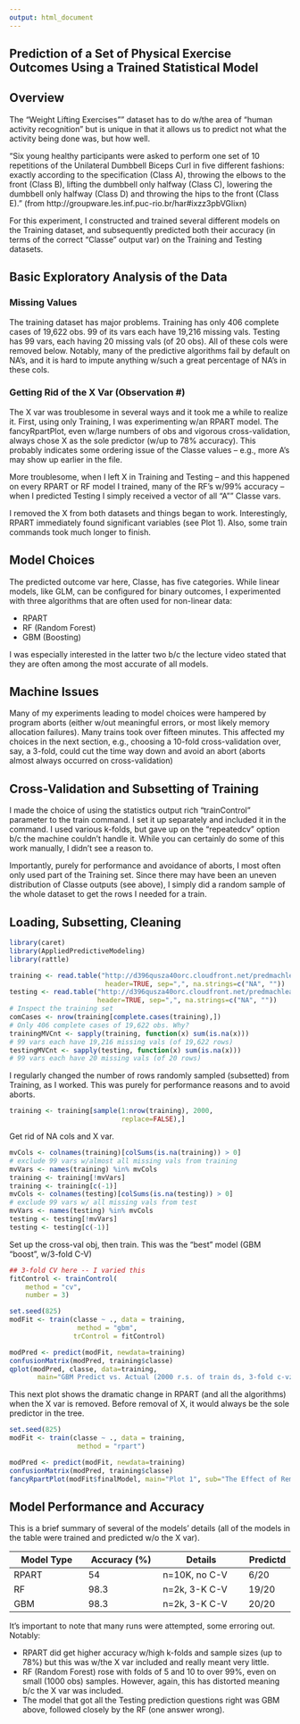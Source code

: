 ```yaml
---
output: html_document
---
```


## Prediction of a Set of Physical Exercise Outcomes Using a Trained Statistical Model

## Overview
The "Weight Lifting Exercises"" dataset has to do w/the area of "human activity recognition" but is unique in that it allows us to predict not what the activity being done was, but how well. 

"Six young healthy participants were asked to perform one set of 10 repetitions of the Unilateral Dumbbell Biceps Curl in five different fashions: exactly according to the specification (Class A), throwing the elbows to the front (Class B), lifting the dumbbell only halfway (Class C), lowering the dumbbell only halfway (Class D) and throwing the hips to the front (Class E)." (from http://groupware.les.inf.puc-rio.br/har#ixzz3pbVGlixn)

For this experiment, I constructed and trained several different models on the Training dataset, and subsequently predicted both their accuracy (in terms of the correct "Classe" output var) on the Training and Testing datasets.

## Basic Exploratory Analysis of the Data

### Missing Values

The training dataset has major problems. Training has only 406 complete cases of 19,622 obs. 99 of its vars each have 19,216 missing vals. Testing has 99 vars, each having 20 missing vals (of 20 obs). All of these cols were removed below. Notably, many of the predictive algorithms fail by default on NA's, and it is hard to impute anything w/such a great percentage of NA's in these cols.

### Getting Rid of the X Var (Observation #)

The X var was troublesome in several ways and it took me a while to realize it. First, using only Training, I was experimenting w/an RPART model. The fancyRpartPlot, even w/large numbers of obs and vigorous cross-validation, always chose X as the sole predictor (w/up to 78% accuracy). This probably indicates some ordering issue of the Classe values -- e.g., more A's may show up earlier in the file.

More troublesome, when I left X in Training and Testing -- and this happened on every RPART or RF model I trained, many of the RF's w/99% accuracy -- when I predicted Testing I simply received a vector of all "A"" Classe vars.

I removed the X from both datasets and things began to work. Interestingly, RPART immediately found significant variables (see Plot 1). Also, some train commands took much longer to finish.

## Model Choices

The predicted outcome var here, Classe, has five categories. While linear models, like GLM, can be configured for binary outcomes, I experimented with three algorithms that are often used for non-linear data:

- RPART
- RF (Random Forest)
- GBM (Boosting)

I was especially interested in the latter two b/c the lecture video stated that they are often among the most accurate of all models.

## Machine Issues

Many of my experiments leading to model choices were hampered by program aborts (either w/out meaningful errors, or most likely memory allocation failures). Many trains took over fifteen minutes. This affected my choices in the next section, e.g., choosing a 10-fold cross-validation over, say, a 3-fold, could cut the time way down and avoid an abort (aborts almost always occurred on cross-validation)

## Cross-Validation and Subsetting of Training

I made the choice of using the statistics output rich
"trainControl" parameter to the train command. I set it up separately and included it in the command. I used various k-folds, but gave up on the "repeatedcv" option b/c the machine couldn't handle it. While you can certainly do some of this work manually, I didn't see a reason to.

Importantly, purely for performance and avoidance of aborts, I most often only used part of the Training set. Since there may have been an uneven distribution of Classe outputs (see above), I simply did a random sample of the whole dataset to get the rows I needed for a train.

## Loading, Subsetting, Cleaning

```r
library(caret)
library(AppliedPredictiveModeling)
library(rattle)

training <- read.table("http://d396qusza40orc.cloudfront.net/predmachlearn/pml-training.csv",
                        header=TRUE, sep=",", na.strings=c("NA", ""))
testing <- read.table("http://d396qusza40orc.cloudfront.net/predmachlearn/pml-testing.csv",
                      header=TRUE, sep=",", na.strings=c("NA", ""))
# Inspect the training set
comCases <- nrow(training[complete.cases(training),])
# Only 406 complete cases of 19,622 obs. Why?
trainingMVCnt <- sapply(training, function(x) sum(is.na(x)))
# 99 vars each have 19,216 missing vals (of 19,622 rows)
testingMVCnt <- sapply(testing, function(x) sum(is.na(x)))
# 99 vars each have 20 missing vals (of 20 rows)
```
I regularly changed the number of rows randomly 
sampled (subsetted) from Training, as I worked.
This was purely for performance reasons and to avoid aborts.
```r
training <- training[sample(1:nrow(training), 2000,
                            replace=FALSE),] 
```
Get rid of NA cols and X var.
```r
mvCols <- colnames(training)[colSums(is.na(training)) > 0]
# exclude 99 vars w/almost all missing vals from training
mvVars <- names(training) %in% mvCols
training <- training[!mvVars]
training <- training[c(-1)]
mvCols <- colnames(testing)[colSums(is.na(testing)) > 0]
# exclude 99 vars w/ all missing vals from test
mvVars <- names(testing) %in% mvCols
testing <- testing[!mvVars]
testing <- testing[c(-1)]
```

Set up the cross-val obj, then train. This was the "best" model (GBM "boost", w/3-fold C-V)

```r

## 3-fold CV here -- I varied this
fitControl <- trainControl(
    method = "cv",
    number = 3)

set.seed(825)
modFit <- train(classe ~ ., data = training,
                 method = "gbm",
                trControl = fitControl)
```
```r
modPred <- predict(modFit, newdata=training)
confusionMatrix(modPred, training$classe)
qplot(modPred, classe, data=training, 
       main="GBM Predict vs. Actual (2000 r.s. of train ds, 3-fold c-vz)")
```


This next plot shows the dramatic change in RPART (and all the algorithms) when the X var is removed. Before removal of X, it would always be the sole predictor in the tree. 

```r
set.seed(825)
modFit <- train(classe ~ ., data = training,
                 method = "rpart")

modPred <- predict(modFit, newdata=training)
confusionMatrix(modPred, training$classe)
fancyRpartPlot(modFit$finalModel, main="Plot 1", sub="The Effect of Removing X on RPART(previously X was the only predictor)")
```

  
  
   
## Model Performance and Accuracy

This is a brief summary of several of the models' details (all of the models in the table were trained and predicted w/o the X var).


Model Type    |   Accuracy (%) | Details        |Predictd
------------- | -------------  | ---------------|--------
RPART         | 54             | n=10K, no C-V  | 6/20                 
RF            | 98.3           | n=2k, 3-K C-V  | 19/20
GBM           | 98.3           | n=2k, 3-K C-V  | 20/20

It's important to note that many runs were attempted, some erroring out. Notably:

- RPART did get higher accuracy w/high k-folds and sample sizes (up to 78%) but this was w/the X var included and really meant very little.
- RF (Random Forest) rose with folds of 5 and 10 to over 99%, even on small (1000 obs) samples. However, again, this has distorted meaning b/c the X var was included.
- The model that got all the Testing prediction questions right was GBM above, followed closely by the RF (one answer wrong).